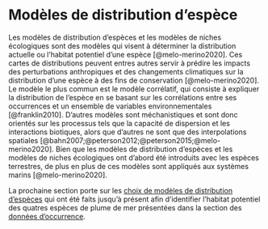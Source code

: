 # Modèles de distribution d'espèce {#sec-model}

Les modèles de distribution d'espèces et les modèles de niches écologiques sont des modèles qui visent à déterminer la distribution actuelle ou l'habitat potentiel d'une espèce [@melo-merino2020].
Ces cartes de distributions peuvent entres autres servir à prédire les impacts des perturbations anthropiques et des changements climatiques sur la distribution d'une espèce à des fins de conservation [@melo-merino2020].
Le modèle le plus commun est le modèle corrélatif, qui consiste à expliquer la distribution de l'espèce en se basant sur les corrélations entre ses occurrences et un ensemble de variables environnementales [@franklin2010].
D'autres modèles sont méchanistiques et sont donc orientés sur les processus tels que la capacité de dispersion et les interactions biotiques, alors que d'autres ne sont que des interpolations spatiales [@bahn2007;@peterson2012;@peterson2015;@melo-merino2020].
Bien que les modèles de distribution d'espèces et les modèles de niches écologiques ont d'abord été introduits avec les espèces terrestres, de plus en plus de ces modèles sont appliqués aux systèmes marins [@melo-merino2020]. 


La prochaine section porte sur les [choix de modèles de distribution d'espèces](models.qmd) qui ont été faits jusqu'à présent afin d'identifier l'habitat potentiel des quatres espèces de plume de mer présentées dans la section des [données d'occurrence](sea_pens_occurrence_data.qmd).
